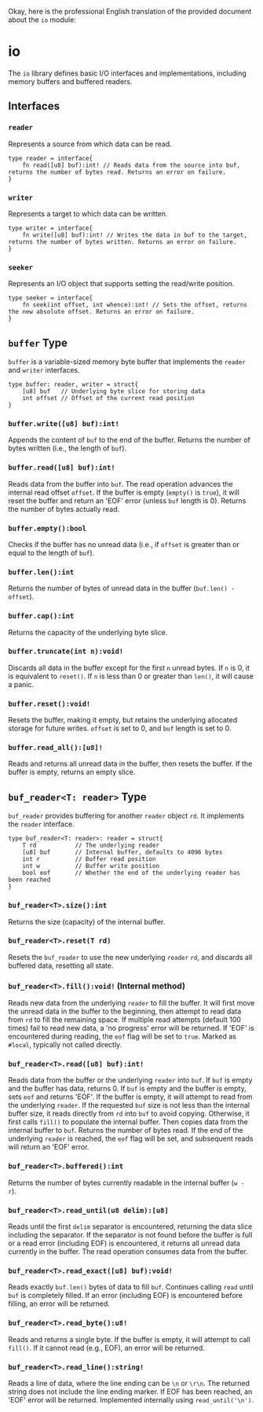 Okay, here is the professional English translation of the provided document about the `io` module:

# io

The `io` library defines basic I/O interfaces and implementations, including memory buffers and buffered readers.

## Interfaces

### `reader`

Represents a source from which data can be read.

```
type reader = interface{
    fn read([u8] buf):int! // Reads data from the source into buf, returns the number of bytes read. Returns an error on failure.
}
```

### `writer`

Represents a target to which data can be written.

```
type writer = interface{
    fn write([u8] buf):int! // Writes the data in buf to the target, returns the number of bytes written. Returns an error on failure.
}
```

### `seeker`

Represents an I/O object that supports setting the read/write position.

```
type seeker = interface{
    fn seek(int offset, int whence):int! // Sets the offset, returns the new absolute offset. Returns an error on failure.
}
```

## `buffer` Type

`buffer` is a variable-sized memory byte buffer that implements the `reader` and `writer` interfaces.

```
type buffer: reader, writer = struct{
    [u8] buf   // Underlying byte slice for storing data
    int offset // Offset of the current read position
}
```

### `buffer.write([u8] buf):int!`

Appends the content of `buf` to the end of the buffer.
Returns the number of bytes written (i.e., the length of `buf`).

### `buffer.read([u8] buf):int!`

Reads data from the buffer into `buf`. The read operation advances the internal read offset `offset`.
If the buffer is empty (`empty()` is `true`), it will reset the buffer and return an 'EOF' error (unless `buf` length is 0).
Returns the number of bytes actually read.

### `buffer.empty():bool`

Checks if the buffer has no unread data (i.e., if `offset` is greater than or equal to the length of `buf`).

### `buffer.len():int`

Returns the number of bytes of unread data in the buffer (`buf.len() - offset`).

### `buffer.cap():int`

Returns the capacity of the underlying byte slice.

### `buffer.truncate(int n):void!`

Discards all data in the buffer except for the first `n` unread bytes.
If `n` is 0, it is equivalent to `reset()`.
If `n` is less than 0 or greater than `len()`, it will cause a panic.

### `buffer.reset():void!`

Resets the buffer, making it empty, but retains the underlying allocated storage for future writes. `offset` is set to 0, and `buf` length is set to 0.

### `buffer.read_all():[u8]!`

Reads and returns all unread data in the buffer, then resets the buffer.
If the buffer is empty, returns an empty slice.

## `buf_reader<T: reader>` Type

`buf_reader` provides buffering for another `reader` object `rd`. It implements the `reader` interface.

```
type buf_reader<T: reader>: reader = struct{
    T rd           // The underlying reader
    [u8] buf       // Internal buffer, defaults to 4096 bytes
    int r          // Buffer read position
    int w          // Buffer write position
    bool eof       // Whether the end of the underlying reader has been reached
}
```

### `buf_reader<T>.size():int`

Returns the size (capacity) of the internal buffer.

### `buf_reader<T>.reset(T rd)`

Resets the `buf_reader` to use the new underlying `reader` `rd`, and discards all buffered data, resetting all state.

### `buf_reader<T>.fill():void!` (Internal method)

Reads new data from the underlying `reader` to fill the buffer. It will first move the unread data in the buffer to the beginning, then attempt to read data from `rd` to fill the remaining space.
If multiple read attempts (default 100 times) fail to read new data, a 'no progress' error will be returned.
If 'EOF' is encountered during reading, the `eof` flag will be set to `true`.
Marked as `#local`, typically not called directly.

### `buf_reader<T>.read([u8] buf):int!`

Reads data from the buffer or the underlying `reader` into `buf`.
If `buf` is empty and the buffer has data, returns 0. If `buf` is empty and the buffer is empty, sets `eof` and returns 'EOF'.
If the buffer is empty, it will attempt to read from the underlying `reader`. If the requested `buf` size is not less than the internal buffer size, it reads directly from `rd` into `buf` to avoid copying. Otherwise, it first calls `fill()` to populate the internal buffer.
Then copies data from the internal buffer to `buf`.
Returns the number of bytes read. If the end of the underlying `reader` is reached, the `eof` flag will be set, and subsequent reads will return an 'EOF' error.

### `buf_reader<T>.buffered():int`

Returns the number of bytes currently readable in the internal buffer (`w - r`).

### `buf_reader<T>.read_until(u8 delim):[u8]`

Reads until the first `delim` separator is encountered, returning the data slice including the separator.
If the separator is not found before the buffer is full or a read error (including EOF) is encountered, it returns all unread data currently in the buffer.
The read operation consumes data from the buffer.

### `buf_reader<T>.read_exact([u8] buf):void!`

Reads exactly `buf.len()` bytes of data to fill `buf`.
Continues calling `read` until `buf` is completely filled. If an error (including EOF) is encountered before filling, an error will be returned.

### `buf_reader<T>.read_byte():u8!`

Reads and returns a single byte.
If the buffer is empty, it will attempt to call `fill()`. If it cannot read (e.g., EOF), an error will be returned.

### `buf_reader<T>.read_line():string!`

Reads a line of data, where the line ending can be `\n` or `\r\n`. The returned string does not include the line ending marker.
If EOF has been reached, an 'EOF' error will be returned.
Implemented internally using `read_until('\n')`.